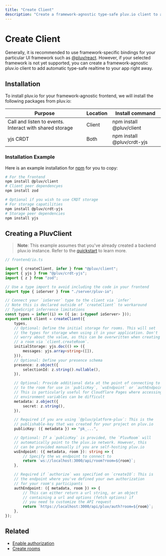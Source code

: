 ```yaml
---
title: "Create Client"
description: "Create a framework-agnostic type-safe pluv.io client to add real-time to any app"
---
```


# Create Client

Generally, it is recommended to use framework-specific bindings for your particular UI framework such as [@pluv/react](https://www.npmjs.com/package/@pluv/react). However, if your selected framework is not yet supported, you can create a framework-agnostic pluv.io client to add automatic type-safe realtime to your app right away.

## Installation

To install pluv.io for your framework-agnostic frontend, we will install the following packages from pluv.io:

| Purpose                                                 | Location | Install command                       |
|---------------------------------------------------------|----------|---------------------------------------|
| Call and listen to events. Interact with shared storage | Client   | npm install @pluv/client              |
| yjs CRDT                                                | Both     | npm install @pluv/crdt-yjs            |


### Installation Example

Here is an example installation for [npm](https://www.npmjs.com) for you to copy:

```bash
# For the frontend
npm install @pluv/client
# Client peer dependencyes
npm install zod

# Optional if you wish to use CRDT storage
# For storage capatilities
npm install @pluv/crdt-yjs
# Storage peer dependencies
npm install yjs
```

## Creating a PluvClient

> **Note**: This example assumes that you've already created a backend pluv.io
> instance. Refer to the [quickstart](/docs/quickstart/nextjs) to learn more.

```ts
// frontend/io.ts

import { createClient, infer } from "@pluv/client";
import { yjs } from "@pluv/crdt-yjs";
import { z } from "zod";

// Use a type import to avoid including the code in your frontend
import type { ioServer } from "./server/pluv-io";

// Connect your `ioServer` type to the client via `infer`
// Note this is declared outside of `createClient` to workaround
// TypeScript inferrence limitations
const types = infer((i) => ({ io: i<typeof ioServer> }));
export const client = createClient({
    types,
    // Optional: Define the initial storage for rooms. This will set
    // the types for storage when using it in your application. Don't
    // worry about the value, as this can be overwritten when creating
    // a room via `client.createRoom`.
    initialStorage: yjs.doc(() => ({
        messages: yjs.array<string>([]),
    })),
    // Optional: Define your presence schema
    presence: z.object({
        selectionId: z.string().nullable(),
    }),

    // Optional: Provide additional data at the point of connecting to
    // to the room for use in `publicKey`, `wsEndpoint` or `authEndpoint`.
    // This is particularly useful for Cloudflare Pages where accessing
    // environment variables can be difficult
    metadata: z.object({
        secret: z.string(),
    }),

    // Required if you are using `@pluv/platform-pluv`: This is the
    // publishable-key that was created for your project on pluv.io
    publicKey: ({ metadata }) => "pk_...",

    // Optional: If a `publicKey` is provided, the `PluvRoom` will
    // automatically point to the pluv.io network. However, this
    // can be provided manually if you are self-hosting pluv.io
    wsEndpoint: ({ metadata, room }): string => {
        // Specify the ws endpoint to connect to 
        return `ws://localhost:3000/api/room?room=${room}`;
    },

    // Required if `authorize` was specified on `createIO`: This is
    // the endpoint where you've defined your own authorization
    // for your room's participants
    authEndpoint: ({ metadata, room }) => {
        // This can either return a url string, or an object
        // containing a url and options (fetch options) if
        // you need to customize the API request
        return `https://localhost:3000/api/pluv/auth?room=${room}`;
    },
});
```

## Related

* [Enable authorization](/docs/io/authorization)
* [Create rooms](/docs/client/create-rooms)
